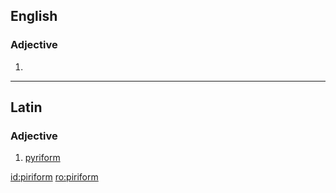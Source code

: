 ==English==

===Adjective===
{{en-adj}}

# {{alternative form of|pyriform|lang=en}}
----

==Latin==
{{wikipedia}}
===Adjective===
{{head|la|adjective}}

# [[pyriform]]

[[id:piriform]]
[[ro:piriform]]